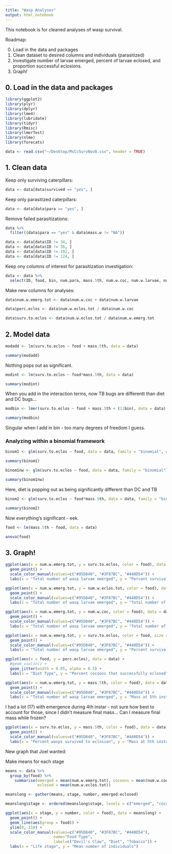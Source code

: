 ```yaml
---
title: "Wasp Analyses"
output: html_notebook
---
```


This notebook is for cleaned analyses of wasp survival. 

Roadmap: 

0. Load in the data and packages
1. Clean dataset to desired columns and individuals (parasitized)
2. Investigate number of larvae emerged, percent of larvae eclosed, and proportion successful eclosions. 
3. Graph!

## 0. Load in the data and packages

```r
library(ggplot2)
library(plyr)
library(dplyr)
library(lme4)
library(lubridate)
library(tidyr)
library(Rmisc)
library(lmerTest)
library(nlme)
library(forecats)
```

```r
data <- read.csv("~/Desktop/MsCcSurvNov8.csv", header = TRUE)
```


## 1. Clean data

Keep only surviving caterpillars:

```r
data <- data[data$survived == "yes", ]
```

Keep only parasitized caterpillars: 

```r
data <- data[data$para == "yes", ]
```

Remove failed parasitizations:

```r
data %>%
  filter((data$para == "yes" & data$mass.w != "NA"))

data <- data[data$ID != 34, ]
data <- data[data$ID != 36, ]
data <- data[data$ID != 102, ]
data <- data[data$ID != 124, ]

```

Keep ony columns of interest for parasitization investigation: 

```r
data <- data %>%
  select(ID, food, bin, num.para, mass.5th, num.w.coc, num.w.larvae, num.w.eclos.tot)
```

Make new columns for analyses:

```r
data$num.w.emerg.tot <- data$num.w.coc + data$num.w.larvae

data$perc.eclos <- data$num.w.eclos.tot / data$num.w.coc

data$surv.to.eclos <- data$num.w.eclos.tot / data$num.w.emerg.tot
```

## 2. Model data

```r
modadd <- lm(surv.to.eclos ~ food + mass.5th, data = data)

summary(modadd)
```
Nothing pops out as significant. 

```r
modint <- lm(surv.to.eclos ~ food*mass.5th, data = data)

summary(modint)
```
When you add in the interaction terms, now TB bugs are differentt than diet and DC bugs... 

```r
modbin <- lmer(surv.to.eclos ~ food + mass.5th + (1|bin), data = data)

summary(modbin)
```

Singular when I add in bin - too many degrees of freedom I guess.

### Analyzing within a binomial framework

```r
binom1 <- glm(surv.to.eclos ~ food, data = data, family = "binomial", weights = num.w.emerg.tot)

summary(binom1)

binom1nw <- glm(surv.to.eclos ~ food, data = data, family = "binomial")

summary(binom1nw)
```

Here, diet is popping out as being significantly different than DC and TB

```r
binom2 <- glm(surv.to.eclos ~ food*mass.5th, data = data, family = "binomial", weights = num.w.emerg.tot)

summary(binom2)
```

Now everything's significant - eek. 

```r
food <- lm(mass.5th ~ food, data = data)

anova(food)
```



## 3. Graph! 

```r
ggplot(aes(x = num.w.emerg.tot, y = surv.to.eclos, color = food), data = data) + 
  geom_point() + 
  scale_color_manual(values=c("#95D840", "#3F87BC", "#440D54")) + 
  labs(x = "Total number of wasp larvae emerged", y = "Percent survival to adulthood")
```


```r
ggplot(aes(x = num.w.emerg.tot, y = num.w.eclos.tot, color = food), data = data) + 
  geom_point() + 
  scale_color_manual(values=c("#95D840", "#3F87BC", "#440D54")) + 
  labs(x = "Total number of wasp larvae emerged", y = "Total number of wasp larvae eclosed")
```

```r
ggplot(aes(x = num.w.emerg.tot, y = num.w.coc, color = food), data = data) + 
  geom_point() + 
  scale_color_manual(values=c("#95D840", "#3F87BC", "#440D54")) + 
  labs(x = "Total number of wasp larvae emerged", y = "Total number of wasp cocoons")
```


```r
ggplot(aes(x = num.w.emerg.tot, y = surv.to.eclos, color = food, size = num.para), data = data) + 
  geom_point() + 
  scale_color_manual(values=c("#95D840", "#3F87BC", "#440D54")) + 
  labs(x = "Total number of wasp larvae emerged", y = "Percent survival to adulthood")
```

```r
ggplot(aes(x = food, y = perc.eclos), data = data) + 
  #geom_violin() + 
  geom_jitter(width = 0.05, alpha = 0.5) + 
  labs(x = "Diet Type", y = "Percent cocoons that successfully eclosed")
```

```r
ggplot(aes(x = num.w.emerg.tot, y = mass.5th, color = food), data = data) + 
  geom_point() + 
  scale_color_manual(values=c("#95D840", "#3F87BC", "#440D54")) + 
  labs(x = "Total number of wasp larvae emerged", y = "Mass at 5th instar")
```

I had a lot (17) with emergence during 4th instar - not sure how best to account for those, since I didn't measure final mass... Can I measure final mass while frozen?

```r
ggplot(aes(x = surv.to.eclos, y = mass.5th, color = food), data = data) + 
  geom_point() + 
  scale_color_manual(values=c("#95D840", "#3F87BC", "#440D54")) + 
  labs(x = "Percent wasps survived to eclosion", y = "Mass at 5th instar")
```

New graph that Joel wanted: 

Make means for each stage

```r
means <- data %>%
  group_by(food) %>%
    summarise(emerged = mean(num.w.emerg.tot), cocoons = mean(num.w.coc), 
              eclosed = mean(num.w.eclos.tot))

meanslong <- gather(means, stage, number, emerged:eclosed)

meanslong$stage <- ordered(meanslong$stage, levels = c("emerged", "cocoons", "eclosed"))
```

```r
ggplot(aes(x = stage, y = number, color = food), data = meanslong) + 
  geom_point() + 
  geom_line(aes(group = food)) + 
  ylim(0, 110) + 
  scale_color_manual(values=c("#95D840", "#3F87BC", "#440D54"),
                     name="Food Type",
                     label=c("Devil's Claw", "Diet", "Tobacco")) + 
  labs(x = "Life stage", y = "Mean number of individuals")
```

